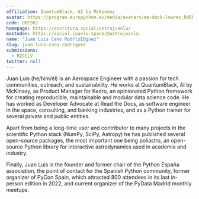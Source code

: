 ```yaml
---
affiliation: QuantumBlack, AI by McKinsey
avatar: https://program.europython.eu/media/avatars/me-duck-lowres_Rd8P7hM.png
code: UBESRJ
homepage: https://escritura.social/astrojuanlu/
mastodon: https://social.juanlu.space/@astrojuanlu
name: "Juan Luis Cano Rodr\xEDguez"
slug: juan-luis-cano-rodriguez
submissions:
  - RZCCLV
twitter: null
---
```


Juan Luis (he/him/él) is an Aerospace Engineer with a passion for tech
communities, outreach, and sustainability. He works at QuantumBlack, AI by
McKinsey, as Product Manager for Kedro, an opinionated Python framework for
creating reproducible, maintainable and modular data science code. He has worked
as Developer Advocate at Read the Docs, as software engineer in the space,
consulting, and banking industries, and as a Python trainer for several private
and public entities.

Apart from being a long-time user and contributor to many projects in the
scientific Python stack (NumPy, SciPy, Astropy) he has published several
open-source packages, the most important one being poliastro, an open-source
Python library for interactive astrodynamics used in academia and industry.

Finally, Juan Luis is the founder and former chair of the Python España
association, the point of contact for the Spanish Python community, former
organizer of PyCon Spain, which attracted 800 attendees in its last in-person
edition in 2022, and current organizer of the PyData Madrid monthly meetups.
